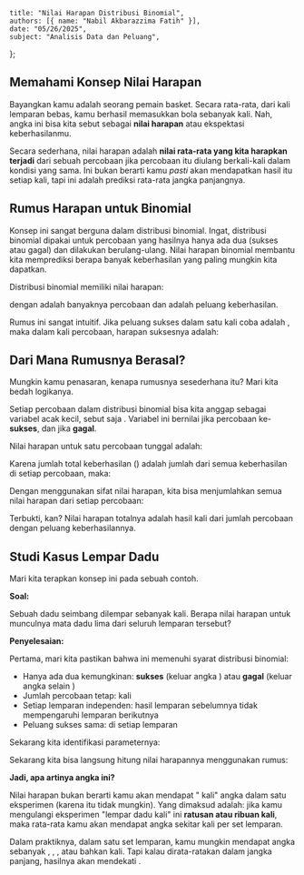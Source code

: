     title: "Nilai Harapan Distribusi Binomial",
    authors: [{ name: "Nabil Akbarazzima Fatih" }],
    date: "05/26/2025",
    subject: "Analisis Data dan Peluang",
};

## Memahami Konsep Nilai Harapan

Bayangkan kamu adalah seorang pemain basket. Secara rata-rata, dari <InlineMath math="10" /> kali lemparan bebas, kamu berhasil memasukkan bola sebanyak <InlineMath math="8" /> kali. Nah, angka <InlineMath math="8" /> ini bisa kita sebut sebagai **nilai harapan** atau ekspektasi keberhasilanmu.

Secara sederhana, nilai harapan adalah **nilai rata-rata yang kita harapkan terjadi** dari sebuah percobaan jika percobaan itu diulang berkali-kali dalam kondisi yang sama. Ini bukan berarti kamu *pasti* akan mendapatkan hasil itu setiap kali, tapi ini adalah prediksi rata-rata jangka panjangnya.

## Rumus Harapan untuk Binomial

Konsep ini sangat berguna dalam distribusi binomial. Ingat, distribusi binomial dipakai untuk percobaan yang hasilnya hanya ada dua (sukses atau gagal) dan dilakukan berulang-ulang. Nilai harapan binomial membantu kita memprediksi berapa banyak keberhasilan yang paling mungkin kita dapatkan.

Distribusi binomial <InlineMath math="b(x;n,p)" /> memiliki nilai harapan:

<BlockMath math="E(X) = np" />

dengan <InlineMath math="n" /> adalah banyaknya percobaan dan <InlineMath math="p" /> adalah peluang keberhasilan.

Rumus ini sangat intuitif. Jika peluang sukses dalam satu kali coba adalah <InlineMath math="p" />, maka dalam <InlineMath math="n" /> kali percobaan, harapan suksesnya adalah:

<BlockMath math="E(X) = n \times p" />

## Dari Mana Rumusnya Berasal?

Mungkin kamu penasaran, kenapa rumusnya sesederhana itu? Mari kita bedah logikanya.

Setiap percobaan dalam distribusi binomial bisa kita anggap sebagai variabel acak kecil, sebut saja <InlineMath math="I_k" />. Variabel ini bernilai <InlineMath math="1" /> jika percobaan ke-<InlineMath math="k" /> **sukses**, dan <InlineMath math="0" /> jika **gagal**.

Nilai harapan untuk satu percobaan tunggal adalah:

<BlockMath math="E(I_k) = 1 \cdot p + 0 \cdot q = p" />

Karena jumlah total keberhasilan (<InlineMath math="X" />) adalah jumlah dari semua keberhasilan di setiap percobaan, maka:

<BlockMath math="X = I_1 + I_2 + ... + I_n" />

Dengan menggunakan sifat nilai harapan, kita bisa menjumlahkan semua nilai harapan dari setiap percobaan:

<div className="flex flex-col gap-4">
<BlockMath math="E(X) = E(I_1) + E(I_2) + ... + E(I_n)" />
<BlockMath math="E(X) = \underbrace{p + p + ... + p}_{n \text{ kali}} = np" />
</div>

Terbukti, kan? Nilai harapan totalnya adalah hasil kali dari jumlah percobaan dengan peluang keberhasilannya.

## Studi Kasus Lempar Dadu

Mari kita terapkan konsep ini pada sebuah contoh.

**Soal:**

Sebuah dadu seimbang dilempar sebanyak <InlineMath math="7" /> kali. Berapa nilai harapan untuk munculnya mata dadu lima dari seluruh lemparan tersebut?

**Penyelesaian:**

Pertama, mari kita pastikan bahwa ini memenuhi syarat distribusi binomial:

- Hanya ada dua kemungkinan: **sukses** (keluar angka <InlineMath math="5" />) atau **gagal** (keluar angka selain <InlineMath math="5" />)
- Jumlah percobaan tetap: <InlineMath math="7" /> kali
- Setiap lemparan independen: hasil lemparan sebelumnya tidak mempengaruhi lemparan berikutnya
- Peluang sukses sama: <InlineMath math="p = \frac{1}{6}" /> di setiap lemparan

Sekarang kita identifikasi parameternya:

<div className="flex flex-col gap-4">
<BlockMath math="S = \{1, 2, 3, 4, 5, 6\}" />
<BlockMath math="p = \frac{1}{6}" />
<BlockMath math="n = 7" />
</div>

Sekarang kita bisa langsung hitung nilai harapannya menggunakan rumus:

<BlockMath math="E(X) = np = 7 \times \frac{1}{6} = \frac{7}{6} = 1.167" />

**Jadi, apa artinya angka <InlineMath math="1.167" /> ini?**

Nilai harapan <InlineMath math="1.167" /> bukan berarti kamu akan mendapat "<InlineMath math="1.167" /> kali" angka <InlineMath math="5" /> dalam satu eksperimen (karena itu tidak mungkin). Yang dimaksud adalah: jika kamu mengulangi eksperimen "lempar dadu <InlineMath math="7" /> kali" ini **ratusan atau ribuan kali**, maka rata-rata kamu akan mendapat angka <InlineMath math="5" /> sekitar <InlineMath math="1.167" /> kali per set <InlineMath math="7" /> lemparan.

Dalam praktiknya, dalam satu set <InlineMath math="7" /> lemparan, kamu mungkin mendapat angka <InlineMath math="5" /> sebanyak <InlineMath math="0" />, <InlineMath math="1" />, <InlineMath math="2" />, atau bahkan <InlineMath math="3" /> kali. Tapi kalau dirata-ratakan dalam jangka panjang, hasilnya akan mendekati <InlineMath math="1.167" />.